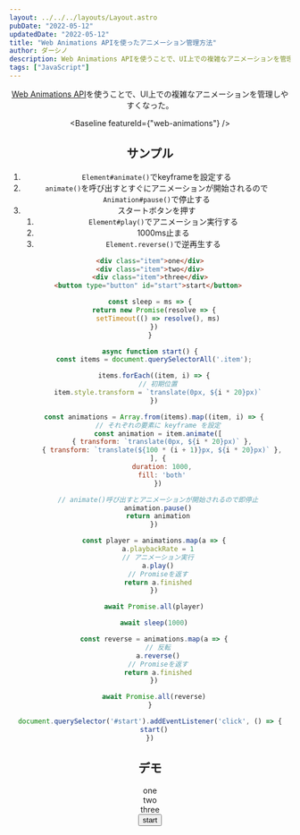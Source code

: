 ```yaml
---
layout: ../../../layouts/Layout.astro
pubDate: "2022-05-12"
updatedDate: "2022-05-12"
title: "Web Animations APIを使ったアニメーション管理方法"
author: ダーシノ
description: Web Animations APIを使うことで、UI上での複雑なアニメーションを管理しやすくなった。"
tags: ["JavaScript"]
---
```



<Header {...frontmatter} />

[Web Animations API](https://developer.mozilla.org/en-US/docs/Web/API/Web_Animations_API)を使うことで、UI上での複雑なアニメーションを管理しやすくなった。

<Baseline featureId={"web-animations"} />

## サンプル

1. `Element#animate()`でkeyframeを設定する
2. `animate()`を呼び出すとすぐにアニメーションが開始されるので`Animation#pause()`で停止する
3. スタートボタンを押す
   1. `Element#play()`でアニメーション実行する
   2. 1000ms止まる
   3. `Element.reverse()`で逆再生する

```html
<div class="item">one</div>
<div class="item">two</div>
<div class="item">three</div>
<button type="button" id="start">start</button> 
```

```js
const sleep = ms => {
  return new Promise(resolve => {
    setTimeout(() => resolve(), ms)
  })
}

async function start() {
  const items = document.querySelectorAll('.item');

  items.forEach((item, i) => {
    // 初期位置
    item.style.transform = `translate(0px, ${i * 20}px)`
  })

  const animations = Array.from(items).map((item, i) => {
    // それぞれの要素に keyframe を設定
    const animation = item.animate([
      { transform: `translate(0px, ${i * 20}px)` },
      { transform: `translate(${100 * (i + 1)}px, ${i * 20}px)` },
    ], {
      duration: 1000,
      fill: 'both'
    })

    // animate()呼び出すとアニメーションが開始されるので即停止
    animation.pause()
    return animation
  })

  const player = animations.map(a => {
    a.playbackRate = 1
    // アニメーション実行
    a.play()
    // Promiseを返す
    return a.finished
  })

  await Promise.all(player)

  await sleep(1000)

  const reverse = animations.map(a => {
    // 反転
    a.reverse()
    // Promiseを返す
    return a.finished
  })

  await Promise.all(reverse)
}

document.querySelector('#start').addEventListener('click', () => {
  start()
})
```

## デモ

<section id="demo">
  <div class="item">one</div>
  <div class="item">two</div>
  <div class="item">three</div>
  <button type="button" id="start">start</button> 
</section>

<style>{`
#demo {
  display: grid;
  grid-auto-flow: row;
  gap: 40px;

  .item {
    width: 100px;
    height: 50px;
    border: solid 4px;
    text-align: center;
  }
}
`}</style>


<script>{`
const sleep = ms => {
  return new Promise(resolve => {
    setTimeout(() => resolve(), ms)
  })
}

async function start() {
  const items = document.querySelectorAll('.item');

  items.forEach((item, i) => {
    // 初期位置
    item.style.transform = 'translate(0px,' + (i * 20) + 'px)'
  })

  const animations = Array.from(items).map((item, i) => {
    // それぞれの要素に keyframe を設定
    const animation = item.animate([
      { transform: 'translate(0px, ' + (i * 20) + 'px)' },
      { transform: 'translate(' + ((document.body.scrollWidth / 4) * (i + 1)) + 'px, ' + (i * 20) + 'px)' },
    ], {
      duration: 1000,
      fill: 'both'
    })

    // animate()呼び出すとアニメーションが開始されるので即停止
    animation.pause()
    return animation
  })

  const player = animations.map(a => {
    a.playbackRate = 1
    // アニメーション実行
    a.play()
    // Promiseを返す
    return a.finished
  })

  await Promise.all(player)

  await sleep(1000)

  const reverse = animations.map(a => {
    // 反転
    a.reverse()
    // Promiseを返す
    return a.finished
  })

  await Promise.all(reverse)
}

document.querySelector('#start').addEventListener('click', () => {
  start()
})
`}</script>
